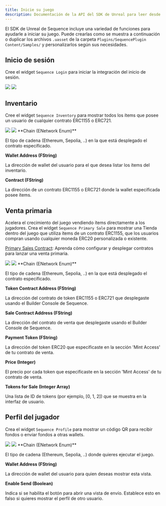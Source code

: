 ```yaml
---
title: Inicie su juego
description: Documentación de la API del SDK de Unreal para leer desde la blockchain con la infraestructura de Sequence para juegos web3.
---
```


El SDK de Unreal de Sequence incluye una variedad de funciones para ayudarle a iniciar su juego.
Puede crearlas como se muestra a continuación o duplicar los archivos `.uasset` de la carpeta `Plugins/SequencePlugin Content/Samples/`
y personalizarlos según sus necesidades.

## Inicio de sesión
Cree el widget `Sequence Login` para iniciar la integración del inicio de sesión.

<Frame>
  <img src="/images/unreal/boilerplate_login.png" />
</Frame>

<Frame>
  <img src="/images/unreal/create_login.png" />
</Frame>

## Inventario
Cree el widget `Sequence Inventory` para mostrar todos los ítems que posee un usuario de cualquier contrato ERC1155 o ERC721.

<Frame>
  <img src="/images/unreal/boilerplate_inventory.png" />
</Frame>

<Frame>
  <img src="/images/unreal/feature_inventory.png" />
</Frame>

<Accordion title="Parámetros">
  **Chain (ENetwork Enum)**

  El tipo de cadena (Ethereum, Sepolia, ..) en la que está desplegado el contrato especificado.

  **Wallet Address (FString)**

  La dirección de wallet del usuario para el que desea listar los ítems del inventario.

  **Contract (FString)**

  La dirección de un contrato ERC1155 o ERC721 donde la wallet especificada posee ítems.
</Accordion>

## Venta primaria
Acelera el crecimiento del juego vendiendo ítems directamente a los jugadores. Crea el widget `Sequence Primary Sale` para mostrar una Tienda dentro del juego que utiliza ítems
de un contrato ERC1155, que los usuarios compran usando cualquier moneda ERC20 personalizada o existente.

[Primary Sales Contract](/solutions/builder/contracts/deploy-primary-sales-contract/): Aprenda cómo configurar y desplegar contratos para lanzar una venta primaria.

<Frame>
  <img src="/images/unreal/boilerplate_shop.png" />
</Frame>

<Frame>
  <img src="/images/unreal/feature_sale.png" />
</Frame>

<Accordion title="Parámetros">
  **Chain (ENetwork Enum)**

  El tipo de cadena (Ethereum, Sepolia, ..) en la que está desplegado el contrato especificado.

  **Token Contract Address (FString)**

  La dirección del contrato de token ERC1155 o ERC721 que desplegaste usando el Builder Console de Sequence.

  **Sale Contract Address (FString)**

  La dirección del contrato de venta que desplegaste usando el Builder Console de Sequence.

  **Payment Token (FString)**

  La dirección del token ERC20 que especificaste en la sección 'Mint Access' de tu contrato de venta.

  **Price (Integer)**

  El precio por cada token que especificaste en la sección 'Mint Access' de tu contrato de venta.

  **Tokens for Sale (Integer Array)**

  Una lista de ID de tokens (por ejemplo, \[0, 1, 2]) que se muestra en la interfaz de usuario.
</Accordion>

## Perfil del jugador
Crea el widget `Sequence Profile` para mostrar un código QR para recibir fondos o enviar fondos a otras wallets.

<Frame>
  <img src="/images/unreal/boilerplate_profile.png" />
</Frame>

<Frame>
  <img src="/images/unreal/feature_wallet.png" />
</Frame>

<Accordion title="Parámetros">
  **Chain (ENetwork Enum)**

  El tipo de cadena (Ethereum, Sepolia, ..) donde quieres ejecutar el juego.

  **Wallet Address (FString)**

  La dirección de wallet del usuario para quien deseas mostrar esta vista.

  **Enable Send (Boolean)**

  Indica si se habilita el botón para abrir una vista de envío. Establece esto en falso si quieres mostrar el perfil de otro usuario.
</Accordion>